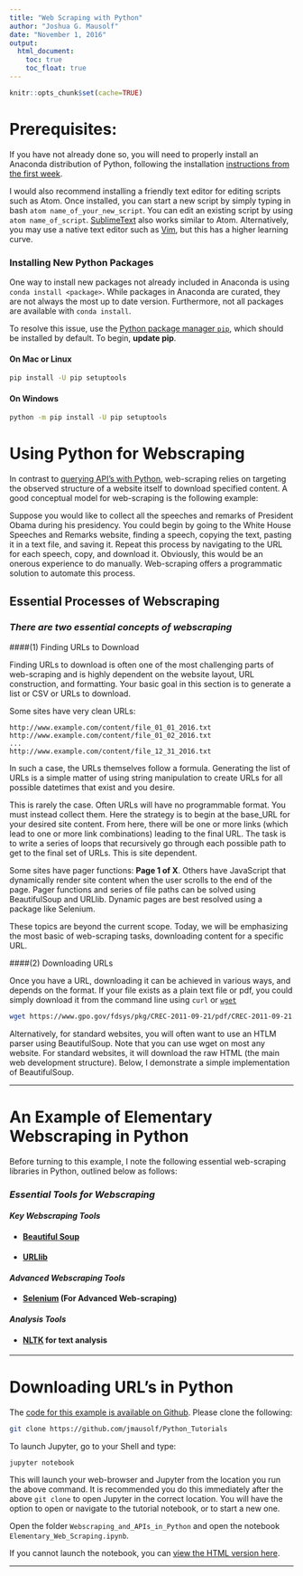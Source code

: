 ```yaml
---
title: "Web Scraping with Python"
author: "Joshua G. Mausolf"
date: "November 1, 2016"
output:
  html_document:
    toc: true
    toc_float: true
---
```


```r
knitr::opts_chunk$set(cache=TRUE)
```


# Prerequisites:

If you have not already done so, you will need to properly install an Anaconda distribution of Python, following the installation [instructions from the first week](https://uc-cfss.github.io/setup00.html).

I would also recommend installing a friendly text editor for editing scripts such as Atom. Once installed, you can start a new script by simply typing in bash `atom name_of_your_new_script`. You can edit an existing script by using `atom name_of_script`. [SublimeText](https://www.sublimetext.com) also works similar to Atom. Alternatively, you may use a native text editor such as [Vim](https://www.linux.com/learn/vim-101-beginners-guide-vim), but this has a higher learning curve.

### Installing New Python Packages

One way to install new packages not already included in Anaconda is using `conda install <package>`. While packages in Anaconda are curated, they are not always the most up to date version. Furthermore, not all packages are available with `conda install`. 

To resolve this issue, use the [Python package manager `pip`](https://packaging.python.org/installing/), which should be installed by default. To begin, **update pip**. 

#### On Mac or Linux

```bash
pip install -U pip setuptools
```

#### On Windows

```bash
python -m pip install -U pip setuptools
```

# Using Python for Webscraping

In contrast to [querying API's with Python](https://github.com/jmausolf/Python_Tutorials/blob/master/Web_Scraping_and_APIs/Querying_APIs_with_Python.Rmd), web-scraping relies on targeting the observed structure of a website itself to download specified content. A good conceptual model for web-scraping is the following example:

Suppose you would like to collect all the speeches and remarks of President Obama during his presidency. You could begin by going to the White House Speeches and Remarks website, finding a speech, copying the text, pasting it in a text file, and saving it. Repeat this process by navigating to the URL for each speech, copy, and download it. Obviously, this would be an onerous experience to do manually. Web-scraping offers a programmatic solution to automate this process.

## Essential Processes of Webscraping

### *There are two essential concepts of webscraping*

####(1) Finding URLs to Download

Finding URLs to download is often one of the most challenging parts of web-scraping and is highly dependent on the website layout, URL construction, and formatting. Your basic goal in this section is to generate a list or CSV or URLs to download. 

Some sites have very clean URLs:

```
http://www.example.com/content/file_01_01_2016.txt
http://www.example.com/content/file_01_02_2016.txt
...
http://www.example.com/content/file_12_31_2016.txt
```
In such a case, the URLs themselves follow a formula. Generating the list of URLs is a simple matter of using string manipulation to create URLs for all possible datetimes that exist and you desire.

This is rarely the case. Often URLs will have no programmable format. You must instead collect them. Here the strategy is to begin at the base_URL for your desired site content. From here, there will be one or more links (which lead to one or more link combinations) leading to the final URL. The task is to write a series of loops that recursively go through each possible path to get to the final set of URLs. This is site dependent. 

Some sites have pager functions: **Page 1 of X**. Others have JavaScript that dynamically render site content when the user scrolls to the end of the page. Pager functions and series of file paths can be solved using BeautifulSoup and URLlib. Dynamic pages are best resolved using a package like Selenium.

These topics are beyond the current scope. Today, we will be emphasizing the most basic of web-scraping tasks, downloading content for a specific URL. 

####(2) Downloading URLs

Once you have a URL, downloading it can be achieved in various ways, and depends on the format. If your file exists as a plain text file or pdf, you could simply download it from the command line using `curl` or [`wget`](https://pypi.python.org/pypi/wget)


```bash
wget https://www.gpo.gov/fdsys/pkg/CREC-2011-09-21/pdf/CREC-2011-09-21.pdf
```

Alternatively, for standard websites, you will often want to use an HTLM parser using BeautifulSoup. Note that you can use wget on most any website. For standard websites, it will download the raw HTML (the main web development structure). Below, I demonstrate a simple implementation of BeautifulSoup. 


---
 
# An Example of Elementary Webscraping in Python

Before turning to this example, I note the following essential web-scraping libraries in Python, outlined below as follows:

### *Essential Tools for Webscraping*

#### *Key Webscraping Tools*

* #### [Beautiful Soup](https://www.crummy.com/software/BeautifulSoup/bs4/doc/)
* #### [URLlib](https://docs.python.org/3/library/urllib.html)

#### *Advanced Webscraping Tools*

* #### [Selenium](http://docs.seleniumhq.org) (For Advanced Web-scraping)

#### *Analysis Tools*

* #### [NLTK](http://www.nltk.org) for text analysis

---

# Downloading URL's in Python

The [code for this example is available on Github](https://github.com/jmausolf/Python_Tutorials). Please clone the following:

```bash
git clone https://github.com/jmausolf/Python_Tutorials

```

To launch Jupyter, go to your Shell and type:

`jupyter notebook`

This will launch your web-browser and Jupyter from the location you run the above command. It is recommended you do this immediately after the above `git clone` to open Jupyter in the correct location. You will have the option to open or navigate to the tutorial notebook, or to start a new one.

Open the folder `Webscraping_and_APIs_in_Python` and open the notebook `Elementary_Web_Scraping.ipynb`.

If you cannot launch the notebook, you can [view the HTML version here]().


---

